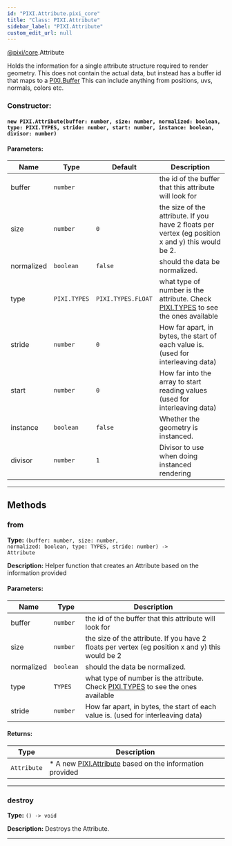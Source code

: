 ```yaml
---
id: "PIXI.Attribute.pixi_core"
title: "Class: PIXI.Attribute"
sidebar_label: "PIXI.Attribute"
custom_edit_url: null
---
```



<div class="package-name">

[@pixi/core](../modules/pixi_core).Attribute

</div>

Holds the information for a single attribute structure required to render geometry.
This does not contain the actual data, but instead has a buffer id that maps to a [PIXI.Buffer](../classes/PIXI.Buffer.pixi_core) This can include anything from positions, uvs, normals, colors etc.



        

<article>

### Constructor:
<h4><code>new PIXI.Attribute(buffer&#58; number, size&#58; number, normalized&#58; boolean, type&#58; PIXI.TYPES, stride&#58; number, start&#58; number, instance&#58; boolean, divisor&#58; number) </code></h4>

#### Parameters:
| Name       | Type                    | Default                       | Description                                                                                                            |
| ---------- | ----------------------- | ----------------------------- | ---------------------------------------------------------------------------------------------------------------------- |
| buffer     | <code>number</code>     | <code></code>                 | the id of the buffer that this attribute will look for                                                                 |
| size       | <code>number</code>     | <code>0</code>                | the size of the attribute. If you have 2 floats per vertex (eg position x and y) this would be 2.                      |
| normalized | <code>boolean</code>    | <code>false</code>            | should the data be normalized.                                                                                         |
| type       | <code>PIXI.TYPES</code> | <code>PIXI.TYPES.FLOAT</code> | what type of number is the attribute. Check [PIXI.TYPES](../enums/PIXI.TYPES.pixi_constants) to see the ones available |
| stride     | <code>number</code>     | <code>0</code>                | How far apart, in bytes, the start of each value is. (used for interleaving data)                                      |
| start      | <code>number</code>     | <code>0</code>                | How far into the array to start reading values (used for interleaving data)                                            |
| instance   | <code>boolean</code>    | <code>false</code>            | Whether the geometry is instanced.                                                                                     |
| divisor    | <code>number</code>     | <code>1</code>                | Divisor to use when doing instanced rendering                                                                          |

</article>

---------------------------------------






## Methods
<article>

### from 
**Type:** <code>(buffer&#58; number, size&#58; number, normalized&#58; boolean, type&#58; TYPES, stride&#58; number) -&#62; Attribute</code>

**Description:** Helper function that creates an Attribute based on the information provided

#### Parameters:
| Name       | Type                 | Description                                                                                                            |
| ---------- | -------------------- | ---------------------------------------------------------------------------------------------------------------------- |
| buffer     | <code>number</code>  | the id of the buffer that this attribute will look for                                                                 |
| size       | <code>number</code>  | the size of the attribute. If you have 2 floats per vertex (eg position x and y) this would be 2                       |
| normalized | <code>boolean</code> | should the data be normalized.                                                                                         |
| type       | <code>TYPES</code>   | what type of number is the attribute. Check [PIXI.TYPES](../enums/PIXI.TYPES.pixi_constants) to see the ones available |
| stride     | <code>number</code>  | How far apart, in bytes, the start of each value is. (used for interleaving data)                                      |
#### Returns:
| Type                   | Description                                                                                     |
| ---------------------- | ----------------------------------------------------------------------------------------------- |
| <code>Attribute</code> | * A new [PIXI.Attribute](../classes/PIXI.Attribute.pixi_core) based on the information provided |
</article>


---------------------------------------

<article>

### destroy 
**Type:** <code>() -&#62; void</code>

**Description:** Destroys the Attribute.

</article>


---------------------------------------


    